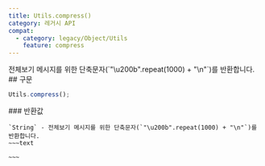 ```yaml
---
title: Utils.compress()
category: 레거시 API
compat:
  - category: legacy/Object/Utils
    feature: compress
---
```


<Section>
  전체보기 메시지를 위한 단축문자(`"\u200b".repeat(1000) + "\n"`)를 반환합니다.
</Section>
<Section>
  ## 구문

  ~~~js
  Utils.compress();
  ~~~

  <Section>
    ### 반환값

    `String` - 전체보기 메시지를 위한 단축문자(`"\u200b".repeat(1000) + "\n"`)를 반환합니다.
    ~~~text
    ​​​​​​​​​​​​​​​​​​​​​​​​​​​​​​​​​​​​​​​​​​​​​​​​​​​​​​​​​​​​​​​​​​​​​​​​​​​​​​​​​​​​​​​​​​​​​​​​​​​​​​​​​​​​​​​​​​​​​​​​​​​​​​​​​​​​​​​​​​​​​​​​​​​​​​​​​​​​​​​​​​​​​​​​​​​​​​​​​​​​​​​​​​​​​​​​​​​​​​​​​​​​​​​​​​​​​​​​​​​​​​​​​​​​​​​​​​​​​​​​​​​​​​​​​​​​​​​​​​​​​​​​​​​​​​​​​​​​​​​​​​​​​​​​​​​​​​​​​​​​​​​​​​​​​​​​​​​​​​​​​​​​​​​​​​​​​​​​​​​​​​​​​​​​​​​​​​​​​​​​​​​​​​​​​​​​​​​​​​​​​​​​​​​​​​​​​​​​​​​​​​​​​​​​​​​​​​​​​​​​​​​​​​​​​​​​​​​​​​​​​​​​​​​​​​​​​​​​​​​​​​​​​​​​​​​​​​​​​​​​​​​​​​​​​​​​​​​​​​​​​​​​​​​​​​​​​​​​​​​​​​​​​​​​​​​​​​​​​​​​​​​​​​​​​​​​​​​​​​​​​​​​​​​​​​​​​​​​​​​​​​​​​​​​​​​​​​​​​​​​​​​​​​​​​​​​​​​​​​​​​​​​​​​​​​​​​​​​​​​​​​​​​​​​​​​​​​​​​​​​​​​​​​​​​​​​​​​​​​​​​​​​​​​​​​​​​​​​​​​​​​​​​​​​​​​​​​​​​​​​​​​​​​​​​​​​​​​​​​​​​​​​​​​​​​​​​​​​​​​​​​​​​​​​​​​​​​​​​​​​​​​​​​​​​​​​​​​​​​​​​​​​​​​​​​​​​​​​​​​​​​​​​​​​​​​​​​​​​​​​​​​​​​​​​​​​​​​​​​​​​​​​​​​​​​​​​​​​​​​​​​​​​​​​​​​​​​​​​​​​​​​​​​​​​​​​​​​​​​​​​​​​​​​​​​​​​​​​​​​​​​​​​​​​​​​​​​​​​​​​​​​​​​​​​​​​​​​​​​​​​​​​​​​​​​​​​​​​​​​​​
    ~~~
  </Section>
</Section>